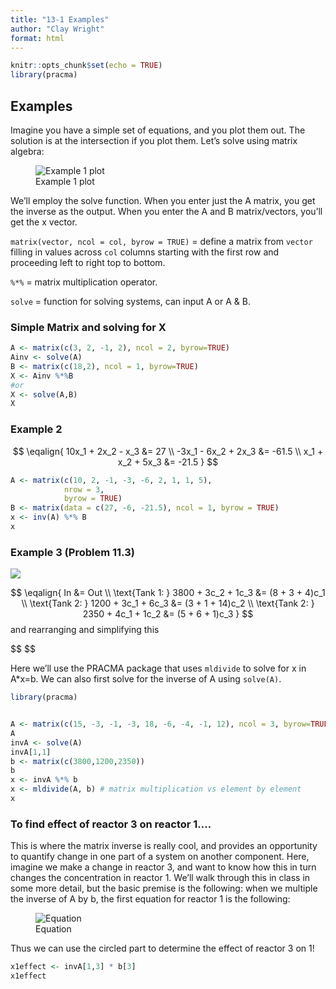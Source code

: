 ```yaml
---
title: "13-1 Examples"
author: "Clay Wright"
format: html
---
```


```r
knitr::opts_chunk$set(echo = TRUE)
library(pracma)
```

## Examples

Imagine you have a simple set of equations, and you plot them out. The solution is at the intersection if you plot them. Let's solve using matrix algebra:

![Example 1 plot](figures/fig_ex1.png)



We'll employ the solve function. When you enter just the A matrix, you get the inverse as the output. When you enter the A and B matrix/vectors, you'll get the x vector.

`matrix(vector, ncol = col, byrow = TRUE)` = define a matrix from `vector` filling in values across `col` columns starting with the first row and proceeding left to right top to bottom.

`%*%` = matrix multiplication operator.

`solve` = function for solving systems, can input A or A & B.

### Simple Matrix and solving for X

```r
A <- matrix(c(3, 2, -1, 2), ncol = 2, byrow=TRUE)
Ainv <- solve(A)
B <- matrix(c(18,2), ncol = 1, byrow=TRUE)
X <- Ainv %*%B
#or 
X <- solve(A,B)
X
```

### Example 2

$$
\eqalign{
10x_1 + 2x_2 - x_3 &= 27 \\
-3x_1 - 6x_2 + 2x_3 &= -61.5 \\
x_1 + x_2 + 5x_3 &= -21.5
}
$$

```r
A <- matrix(c(10, 2, -1, -3, -6, 2, 1, 1, 5), 
            nrow = 3,
            byrow = TRUE)
B <- matrix(data = c(27, -6, -21.5), ncol = 1, byrow = TRUE)
x <- inv(A) %*% B
x
```



### Example 3 (Problem 11.3)

![](figures/fig_ex3.png)

$$
\eqalign{
In &= Out \\
\text{Tank 1: } 3800 + 3c_2 + 1c_3 &= (8 + 3 + 4)c_1 \\
\text{Tank 2: } 1200 + 3c_1 + 6c_3 &= (3 + 1 + 14)c_2 \\
\text{Tank 2: } 2350 + 4c_1 + 1c_2 &= (5 + 6 + 1)c_3 
}
$$
and rearranging and simplifying this 

$$
\eqalign{

\text{Tank 1: } 3800 &=  15c_1  - 3c_2 - 1c_3\\
\text{Tank 2: } 1200 &=  -3c_1 + 18c_2 - 6c_3  \\
\text{Tank 2: } 2350 &=  - 4c_1 - 1c_2 + 12c_3 
}
$$


Here we'll use the PRACMA package that uses `mldivide` to solve for x in A*x=b. We can also first solve for the inverse  of A using `solve(A)`.



```r
library(pracma)


A <- matrix(c(15, -3, -1, -3, 18, -6, -4, -1, 12), ncol = 3, byrow=TRUE)
A
invA <- solve(A)
invA[1,1]
b <- matrix(c(3800,1200,2350))
b
x <- invA %*% b
x <- mldivide(A, b) # matrix multiplication vs element by element
x

```
### To find effect of reactor 3 on reactor 1....

This is where the matrix inverse is really cool, and provides an opportunity to quantify change in one part of a system on another component. Here, imagine we make a change in reactor 3, and want to know how this in turn changes the concentration in reactor 1. We'll walk through this in class in some more detail, but the basic premise is the following: when we multiple the inverse of A by b, the first equation for reactor 1 is the following:

![Equation](figures/fig_ex2.png)

Thus we can use the circled part to determine the effect of reactor 3 on 1!

```r
x1effect <- invA[1,3] * b[3]
x1effect
``` 
